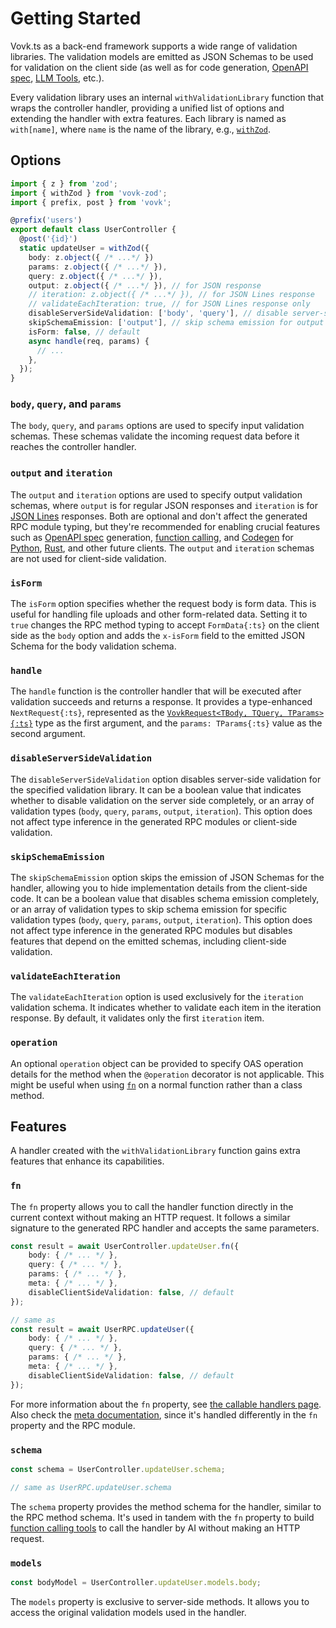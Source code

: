 # Getting Started

Vovk.ts as a back-end framework supports a wide range of validation libraries. The validation models are emitted as JSON Schemas to be used for validation on the client side (as well as for code generation, [OpenAPI spec](/openapi), [LLM Tools](/function-calling), etc.).

Every validation library uses an internal `withValidationLibrary` function that wraps the controller handler, providing a unified list of options and extending the handler with extra features. Each library is named as `with[name]`, where `name` is the name of the library, e.g., [`withZod`](/validation/zod).

## Options

```ts
import { z } from 'zod';
import { withZod } from 'vovk-zod';
import { prefix, post } from 'vovk';

@prefix('users')
export default class UserController {
  @post('{id}')
  static updateUser = withZod({
    body: z.object({ /* ...*/ })
    params: z.object({ /* ...*/ }),
    query: z.object({ /* ...*/ }),
    output: z.object({ /* ...*/ }), // for JSON response
    // iteration: z.object({ /* ...*/ }), // for JSON Lines response
    // validateEachIteration: true, // for JSON Lines response only
    disableServerSideValidation: ['body', 'query'], // disable server-side validation for body and query
    skipSchemaEmission: ['output'], // skip schema emission for output
    isForm: false, // default
    async handle(req, params) {
      // ...
    },
  });
}
```

### `body`, `query`, and `params`

The `body`, `query`, and `params` options are used to specify input validation schemas. These schemas validate the incoming request data before it reaches the controller handler.

### `output` and `iteration`

The `output` and `iteration` options are used to specify output validation schemas, where `output` is for regular JSON responses and `iteration` is for [JSON Lines](/controller/jsonlines) responses. Both are optional and don't affect the generated RPC module typing, but they're recommended for enabling crucial features such as [OpenAPI spec](/openapi) generation, [function calling](/function-calling), and [Codegen](/codegen) for [Python](/python), [Rust](/rust), and other future clients. The `output` and `iteration` schemas are not used for client-side validation.

### `isForm`

The `isForm` option specifies whether the request body is form data. This is useful for handling file uploads and other form-related data. Setting it to `true` changes the RPC method typing to accept `FormData{:ts}` on the client side as the `body` option and adds the `x-isForm` field to the emitted JSON Schema for the body validation schema.

### `handle`

The `handle` function is the controller handler that will be executed after validation succeeds and returns a response. It provides a type-enhanced `NextRequest{:ts}`, represented as the [`VovkRequest<TBody, TQuery, TParams>{:ts}`](/controller/request) type as the first argument, and the `params: TParams{:ts}` value as the second argument.

### `disableServerSideValidation`

The `disableServerSideValidation` option disables server-side validation for the specified validation library. It can be a boolean value that indicates whether to disable validation on the server side completely, or an array of validation types (`body`, `query`, `params`, `output`, `iteration`). This option does not affect type inference in the generated RPC modules or client-side validation.

### `skipSchemaEmission`

The `skipSchemaEmission` option skips the emission of JSON Schemas for the handler, allowing you to hide implementation details from the client-side code. It can be a boolean value that disables schema emission completely, or an array of validation types to skip schema emission for specific validation types (`body`, `query`, `params`, `output`, `iteration`). This option does not affect type inference in the generated RPC modules but disables features that depend on the emitted schemas, including client-side validation.

### `validateEachIteration`

The `validateEachIteration` option is used exclusively for the `iteration` validation schema. It indicates whether to validate each item in the iteration response. By default, it validates only the first `iteration` item.

### `operation`

An optional `operation` object can be provided to specify OAS operation details for the method when the `@operation` decorator is not applicable. This might be useful when using [`fn`](/controller/fn) on a normal function rather than a class method.

## Features

A handler created with the `withValidationLibrary` function gains extra features that enhance its capabilities.

### `fn`

The `fn` property allows you to call the handler function directly in the current context without making an HTTP request. It follows a similar signature to the generated RPC handler and accepts the same parameters.

```ts
const result = await UserController.updateUser.fn({
    body: { /* ... */ },
    query: { /* ... */ },
    params: { /* ... */ },
    meta: { /* ... */ },
    disableClientSideValidation: false, // default
});

// same as
const result = await UserRPC.updateUser({
    body: { /* ... */ },
    query: { /* ... */ },
    params: { /* ... */ },
    meta: { /* ... */ },
    disableClientSideValidation: false, // default
});
```

For more information about the `fn` property, see [the callable handlers page](/controller/fn). Also check the [meta documentation](/controller/meta), since it's handled differently in the `fn` property and the RPC module.

### `schema`

```ts
const schema = UserController.updateUser.schema;

// same as UserRPC.updateUser.schema
```

The `schema` property provides the method schema for the handler, similar to the RPC method schema. It's used in tandem with the `fn` property to build [function calling tools](/function-calling) to call the handler by AI without making an HTTP request.

### `models`

```ts
const bodyModel = UserController.updateUser.models.body;
```

The `models` property is exclusive to server-side methods. It allows you to access the original validation models used in the handler.
